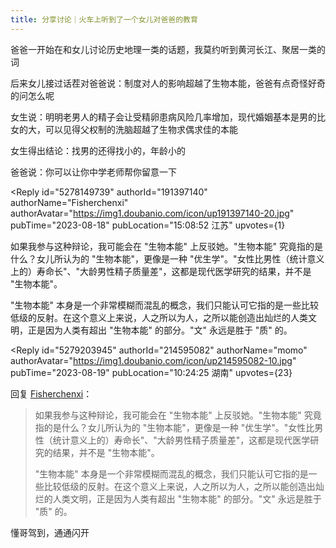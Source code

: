 ```yaml
---
title: 分享讨论｜火车上听到了一个女儿对爸爸的教育
---
```



<Forum groupName="我们在偷听" groupUrl="https://www.douban.com/group/737051/" archivedAt="2025-05-16T14:25:34.241Z">
  <Post
    id="293355677"
    title="分享讨论｜火车上听到了一个女儿对爸爸的教育"
    url="https://www.douban.com/group/topic/293355677/?_spm_id=MjYyMDQ2ODQ3"
    pubTime="2023-09-16"
    highlightUserId="191397140"
  >
爸爸一开始在和女儿讨论历史地理一类的话题，我莫约听到黄河长江、聚居一类的词

后来女儿接过话茬对爸爸说：制度对人的影响超越了生物本能，爸爸有点奇怪好奇的问怎么呢

女生说：明明老男人的精子会让受精卵患病风险几率增加，现代婚姻基本是男的比女的大，可以见得父权制的洗脑超越了生物求偶求佳的本能

女生得出结论：找男的还得找小的，年龄小的

爸爸说：你可以让你中学老师帮你留意一下

<Reply
  id="5278149739"
  authorId="191397140"
  authorName="Fisherchenxi"
  authorAvatar="https://img1.doubanio.com/icon/up191397140-20.jpg"
  pubTime="2023-08-18"
  pubLocation="15:08:52 江苏"
  upvotes={1}
>
如果我参与这种辩论，我可能会在 "生物本能" 上反驳她。"生物本能"
究竟指的是什么？女儿所认为的 "生物本能"，更像是一种
"优生学"。"女性比男性（统计意义上的）寿命长"、"大龄男性精子质量差"，这都是现代医学研究的结果，并不是
"生物本能"。

"生物本能"
本身是一个非常模糊而混乱的概念，我们只能认可它指的是一些比较低级的反射。在这个意义上来说，人之所以为人，之所以能创造出灿烂的人类文明，正是因为人类有超出
"生物本能" 的部分。"文" 永远是胜于 "质" 的。
</Reply>

<Reply
  id="5279203945"
  authorId="214595082"
  authorName="momo"
  authorAvatar="https://img1.doubanio.com/icon/up214595082-10.jpg"
  pubTime="2023-08-19"
  pubLocation="10:24:25 湖南"
  upvotes={23}
>
回复 [Fisherchenxi](https://www.douban.com/people/191397140/)：
 > 如果我参与这种辩论，我可能会在 "生物本能" 上反驳她。"生物本能"
> 究竟指的是什么？女儿所认为的 "生物本能"，更像是一种
> "优生学"。"女性比男性（统计意义上的）寿命长"、"大龄男性精子质量差"，这都是现代医学研究的结果，并不是
> "生物本能"。
> 
> "生物本能"
> 本身是一个非常模糊而混乱的概念，我们只能认可它指的是一些比较低级的反射。在这个意义上来说，人之所以为人，之所以能创造出灿烂的人类文明，正是因为人类有超出
> "生物本能" 的部分。"文" 永远是胜于 "质" 的。

懂哥驾到，通通闪开
</Reply>
  </Post>
</Forum>
